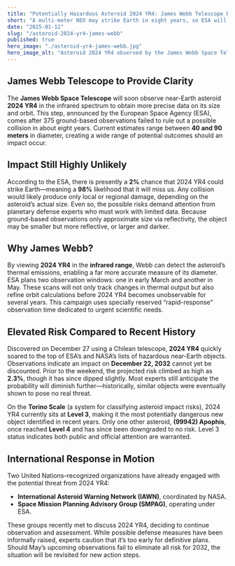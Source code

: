 ```yaml
---
title: "Potentially Hazardous Asteroid 2024 YR4: James Webb Telescope Deployed"
short: "A multi-meter NEO may strike Earth in eight years, so ESA will use the James Webb Telescope to determine its size—and threat."
date: "2025-01-12"
slug: "/asteroid-2024-yr4-james-webb"
published: true
hero_image: "./asteroid-yr4-james-webb.jpg"
hero_image_alt: "Asteroid 2024 YR4 observed by the James Webb Space Telescope"
---
```


## James Webb Telescope to Provide Clarity

The **James Webb Space Telescope** will soon observe near-Earth asteroid **2024 YR4** in the infrared spectrum to obtain more precise data on its size and orbit. This step, announced by the European Space Agency (ESA), comes after 375 ground-based observations failed to rule out a possible collision in about eight years. Current estimates range between **40 and 90 meters** in diameter, creating a wide range of potential outcomes should an impact occur.

## Impact Still Highly Unlikely

According to the ESA, there is presently a **2%** chance that 2024 YR4 could strike Earth—meaning a **98%** likelihood that it will miss us. Any collision would likely produce only local or regional damage, depending on the asteroid’s actual size. Even so, the possible risks demand attention from planetary defense experts who must work with limited data. Because ground-based observations only approximate size via reflectivity, the object may be smaller but more reflective, or larger and darker.

## Why James Webb?

By viewing **2024 YR4** in the **infrared range**, Webb can detect the asteroid’s thermal emissions, enabling a far more accurate measure of its diameter. ESA plans two observation windows: one in early March and another in May. These scans will not only track changes in thermal output but also refine orbit calculations before 2024 YR4 becomes unobservable for several years. This campaign uses specially reserved “rapid-response” observation time dedicated to urgent scientific needs.

## Elevated Risk Compared to Recent History

Discovered on December 27 using a Chilean telescope, **2024 YR4** quickly soared to the top of ESA’s and NASA’s lists of hazardous near-Earth objects. Observations indicate an impact on **December 22, 2032** cannot yet be discounted. Prior to the weekend, the projected risk climbed as high as **2.3%**, though it has since dipped slightly. Most experts still anticipate the probability will diminish further—historically, similar objects were eventually shown to pose no real threat.

On the **Torino Scale** (a system for classifying asteroid impact risks), 2024 YR4 currently sits at **Level 3**, making it the most potentially dangerous new object identified in recent years. Only one other asteroid, **(99942) Apophis**, once reached **Level 4** and has since been downgraded to no risk. Level 3 status indicates both public and official attention are warranted.

## International Response in Motion

Two United Nations–recognized organizations have already engaged with the potential threat from 2024 YR4:

- **International Asteroid Warning Network (IAWN)**, coordinated by NASA.
- **Space Mission Planning Advisory Group (SMPAG)**, operating under ESA.

These groups recently met to discuss 2024 YR4, deciding to continue observation and assessment. While possible defense measures have been informally raised, experts caution that it’s too early for definitive plans. Should May’s upcoming observations fail to eliminate all risk for 2032, the situation will be revisited for new action steps.
